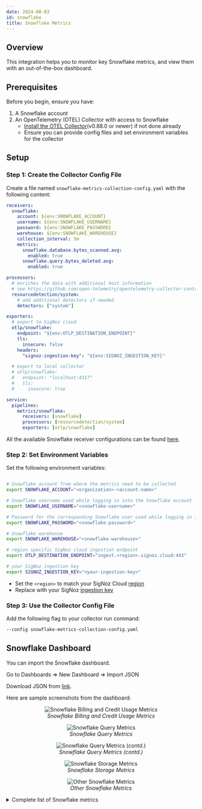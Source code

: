 ```yaml
---
date: 2024-08-03
id: snowflake
title: Snowflake Metrics
---
```


## Overview

This integration helps you to monitor key Snowflake metrics, and view them with an out-of-the-box dashboard.

## Prerequisites

Before you begin, ensure you have:

1. A Snowflake account
2. An OpenTelemetry (OTEL) Collector with access to Snowflake
   - [Install the OTEL Collector](https://signoz.io/docs/tutorial/opentelemetry-binary-usage-in-virtual-machine/)(v0.88.0 or newer) if not done already 
   - Ensure you can provide config files and set environment variables for the collector

## Setup

### Step 1: Create the Collector Config File

Create a file named `snowflake-metrics-collection-config.yaml` with the following content:

```yaml:snowflake-metrics-collection-config.yaml
receivers:
  snowflake:
    account: ${env:SNOWFLAKE_ACCOUNT}
    username: ${env:SNOWFLAKE_USERNAME}
    password: ${env:SNOWFLAKE_PASSWORD}
    warehouse: ${env:SNOWFLAKE_WAREHOUSE}
    collection_interval: 5m
    metrics:
      snowflake.database.bytes_scanned.avg:
        enabled: true
      snowflake.query.bytes_deleted.avg:
        enabled: true

processors:
  # enriches the data with additional host information
  # see https://github.com/open-telemetry/opentelemetry-collector-contrib/tree/main/processor/resourcedetectionprocessor#resource-detection-processor
  resourcedetection/system:
    # add additional detectors if needed
    detectors: ["system"]

exporters:
  # export to SigNoz cloud
  otlp/snowflake:
    endpoint: "${env:OTLP_DESTINATION_ENDPOINT}"
    tls:
      insecure: false
    headers:
      "signoz-ingestion-key": "${env:SIGNOZ_INGESTION_KEY}"

  # export to local collector
  # otlp/snowflake:
  #   endpoint: "localhost:4317"
  #   tls:
  #     insecure: true

service:
  pipelines:
    metrics/snowflake:
      receivers: [snowflake]
      processors: [resourcedetection/system]
      exporters: [otlp/snowflake]
```

All the available Snowflake receiver configurations can be found [here](https://github.com/open-telemetry/opentelemetry-collector-contrib/blob/main/receiver/snowflakereceiver/config.go).

### Step 2: Set Environment Variables

Set the following environment variables:

```bash

# Snowflake account from where the metrics need to be collected
export SNOWFLAKE_ACCOUNT="<organization>-<account-name>"

# Snowflake username used while logging in into the Snowflake account
export SNOWFLAKE_USERNAME="<snowflake-username>"

# Password for the corresponding Snowflake user used while logging in into the Snowflake account
export SNOWFLAKE_PASSWORD="<snowflake-password>"

# Snowflake warehouse
export SNOWFLAKE_WAREHOUSE="<snowflake-warehouse>"

# region specific SigNoz cloud ingestion endpoint
export OTLP_DESTINATION_ENDPOINT="ingest.<region>.signoz.cloud:443"

# your SigNoz ingestion key
export SIGNOZ_INGESTION_KEY="<your-ingestion-key>"
```

- Set the `<region>` to match your SigNoz Cloud [region](https://signoz.io/docs/ingestion/signoz-cloud/overview/#endpoint)
- Replace <your-ingestion-key> with your SigNoz [ingestion key](https://signoz.io/docs/ingestion/signoz-cloud/keys/)

### Step 3: Use the Collector Config File

Add the following flag to your collector run command:
```bash
--config snowflake-metrics-collection-config.yaml
```

## Snowflake Dashboard

You can import the Snowflake dashboard.

Go to Dashboards => New Dashboard => Import JSON

Download JSON from [link](https://github.com/SigNoz/dashboards/blob/main/snowflake/snowflake-otlp-v1.json).

Here are sample screenshots from the dashboard:

<figure data-zoomable align='center'>
    <img src="/img/docs/integrations/snowflake/billing-and-credit-usage.webp" alt="Snowflake Billing and Credit Usage Metrics"/>
    <figcaption><i>Snowflake Billing and Credit Usage Metrics</i></figcaption>
</figure>

<figure data-zoomable align='center'>
    <img src="/img/docs/integrations/snowflake/query-metrics-1.webp" alt="Snowflake Query Metrics"/>
    <figcaption><i>Snowflake Query Metrics</i></figcaption>
</figure>

<figure data-zoomable align='center'>
    <img src="/img/docs/integrations/snowflake/query-metrics-2.webp" alt="Snowflake Query Metrics (contd.)"/>
    <figcaption><i>Snowflake Query Metrics (contd.)</i></figcaption>
</figure>

<figure data-zoomable align='center'>
    <img src="/img/docs/integrations/snowflake/storage-metrics.webp" alt="Snowflake Storage Metrics"/>
    <figcaption><i>Snowflake Storage Metrics</i></figcaption>
</figure>

<figure data-zoomable align='center'>
    <img src="/img/docs/integrations/snowflake/other-metrics.webp" alt="Other Snowflake Metrics"/>
    <figcaption><i>Other Snowflake Metrics</i></figcaption>
</figure>


<details> 
<summary> Complete list of Snowflake metrics </summary>

- **Name**: The name of the metric.
- **Type**: The type of the metric (e.g., Sum, Gauge).
- **Unit**: The unit of measurement for the metric.
- **Description**: A brief description of what the metric represents.

| Name                                                  | Type   | Unit    | Description                                                                                                      |
|-------------------------------------------------------|--------|---------|------------------------------------------------------------------------------------------------------------------|
| snowflake_database_bytes_scanned_avg                  | Gauge  | Bytes   | Average bytes scanned in a database over the last 24 hour window                                                 |
| snowflake_database_query_count                        | Gauge  | number  | Total query count for database over the last 24 hour window                                                      |
| snowflake_query_blocked                               | Gauge  | double  | Blocked query count for warehouse over the last 24 hour window                                                   |
| snowflake_query_bytes_deleted_avg                     | Gauge  | Bytes   | Average bytes deleted in database over the last 24 hour window                                                   |
| snowflake_query_bytes_written_avg                     | Gauge  | Bytes   | Average bytes written by database over the last 24 hour window                                                   |
| snowflake_query_compilation_time_avg                  | Gauge  | seconds | Average time taken to compile query over the last 24 hour window                                                 |
| snowflake_query_executed                              | Gauge  | double  | Executed query count for warehouse over the last 24 hour window                                                  |
| snowflake_query_execution_time_avg                    | Gauge  | seconds | Average time spent executing queries in database over the last 24 hour window                                    |
| snowflake_query_queued_overload                       | Gauge  | double  | Overloaded query count for warehouse over the last 24 hour window                                                |
| snowflake_query_queued_provision                      | Gauge  | double  | Number of compute resources queued for provisioning over the last 24 hour window                                 |
| snowflake_queued_overload_time_avg                    | Gauge  | seconds | Average time spent in warehouse queue due to warehouse being overloaded over the last 24 hour window             |
| snowflake_queued_provisioning_time_avg                | Gauge  | seconds | Average time spent in warehouse queue waiting for resources to provision over the last 24 hour window            |
| snowflake_queued_repair_time_avg                      | Gauge  | seconds | Average time spent in warehouse queue waiting for compute resources to be repaired over the last 24 hour window  |
| snowflake_storage_stage_bytes_total                   | Gauge  | Bytes   | Number of bytes of stage storage used by files in all internal stages (named, table, user)                       |
| snowflake_storage_storage_bytes_total                 | Gauge  | Bytes   | Number of bytes of table storage used, including bytes for data currently in Time Travel                         |
| snowflake_total_elapsed_time_avg                      | Gauge  | seconds | Average elapsed time over the last 24 hour window                                                                |
| snowflake_billing_cloud_service_total                 | Guage  | credits | Reported total credits used in the cloud service over the last 24 hour window                                    |
| snowflake_billing_total_credit_total                  | Gauge  | credits | Reported total credits used across account over the last 24 hour window                                          |
| snowflake_billing_virtual_warehouse_total             | Gauge  | credits | Reported total credits used by virtual warehouse service over the last 24 hour window                            |
| snowflake_billing_warehouse_cloud_service_total       | Gauge  | credits | Credits used across cloud service for given warehouse over the last 24 hour window                               |
| snowflake_billing_warehouse_total_credit_total        | Gauge  | credits | Total credits used associated with given warehouse over the last 24 hour window                                  |
| snowflake_billing_warehouse_virtual_warehouse_total   | Gauge  | credits | Total credits used by virtual warehouse service for given warehouse over the last 24 hour window                 |
| snowflake_logins_total                                | Guage  | number  | Total login attempts for account over the last 24 hour window                                                    |
| snowflake_pipe_credits_used_total                     | Gauge  | credits | Snow pipe credits contotaled over the last 24 hour window                                                        |
| snowflake_query_bytes_spilled_local_avg               | Gauge  | Bytes   | Average bytes spilled (intermediate results do not fit in memory) by local storage over the last 24 hour window  |
| snowflake_query_bytes_spilled_remote_avg              | Gauge  | Bytes   | Average bytes spilled (intermediate results do not fit in memory) by remote storage over the last 24 hour window |
| snowflake_query_data_scanned_cache_avg                | Gauge  | double  | Average percentage of data scanned from cache over the last 24 hour window                                       |
| snowflake_query_partitions_scanned_avg                | Gauge  | double  | Number of partitions scanned during query so far over the last 24 hour window                                    |
| snowflake_rows_deleted_avg                            | Gauge  | number  | Number of rows deleted from a table (or tables) over the last 24 hour window                                     |
| snowflake_rows_inserted_avg                           | Gauge  | number  | Number of rows inserted into a table (or tables) over the last 24 hour window                                    |
| snowflake_rows_produced_avg                           | Gauge  | number  | Average number of rows produced by statement over the last 24 hour window                                        |
| snowflake_rows_unloaded_avg                           | Gauge  | number  | Average number of rows unloaded during data export over the last 24 hour window                                  |
| snowflake_rows_updated_avg                            | Gauge  | number  | Average number of rows updated in a table over the last 24 hour window                                           |
| snowflake_session_id_count                            | Gauge  | number  | Distinct session id's associated with snowflake username over the last 24 hour window                            |
| snowflake_storage_failsafe_bytes_total                | Gauge  | Bytes   | Number of bytes of data in Fail-safe                                                                             |

You can refer [this](https://github.com/open-telemetry/opentelemetry-collector-contrib/blob/main/receiver/snowflakereceiver/documentation.md) page for more details about the Snowflake metrics.

</details>
